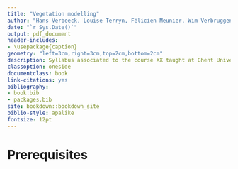 ```yaml
--- 
title: "Vegetation modelling"
author: "Hans Verbeeck, Louise Terryn, Félicien Meunier, Wim Verbruggen, Ines dos Santos Vieira, Marc Peaucelle"
date: "`r Sys.Date()`"
output: pdf_document
header-includes:
- \usepackage{caption}
geometry: "left=3cm,right=3cm,top=2cm,bottom=2cm"
description: Syllabus associated to the course XX taught at Ghent University
classoption: oneside
documentclass: book
link-citations: yes
bibliography:
- book.bib
- packages.bib
site: bookdown::bookdown_site
biblio-style: apalike
fontsize: 12pt
---
```

# Prerequisites {-}
